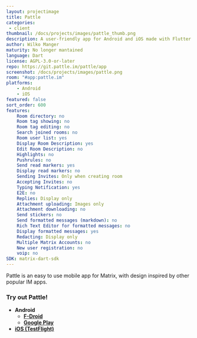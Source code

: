 ```yaml
---
layout: projectimage
title: Pattle
categories:
 - client
thumbnail: /docs/projects/images/pattle_thumb.png
description: A user-friendly app for Android and iOS made with Flutter
author: Wilko Manger
maturity: No longer mantained
language: Dart
license: AGPL-3.0-or-later
repo: https://git.pattle.im/pattle/app
screenshot: /docs/projects/images/pattle.png
room: "#app:pattle.im"
platforms:
    - Android
    - iOS
featured: false
sort_order: 600
features:
    Room directory: no
    Room tag showing: no
    Room tag editing: no
    Search joined rooms: no
    Room user list: yes
    Display Room Description: yes
    Edit Room Description: no
    Highlights: no
    Pushrules: no
    Send read markers: yes
    Display read markers: no
    Sending Invites: Only when creating room
    Accepting Invites: no
    Typing Notification: yes
    E2E: no
    Replies: Display only
    Attachment uploading: Images only
    Attachment downloading: no
    Send stickers: no
    Send formatted messages (markdown): no
    Rich Text Editor for formatted messages: no
    Display formatted messages: yes
    Redacting: Display only
    Multiple Matrix Accounts: no
    New user registration: no
    voip: no
SDK: matrix-dart-sdk
---
```


Pattle is an easy to use mobile app for Matrix, with
design inspired by other popular IM apps.

### Try out Pattle!

- **Android**
    - **[F-Droid](https://f-droid.org/en/packages/im.pattle.app/)**
    - **[Google Play](https://play.google.com/store/apps/details?id=im.pattle.app)**
- **[iOS (TestFlight)](https://testflight.apple.com/join/uTytydST)**
